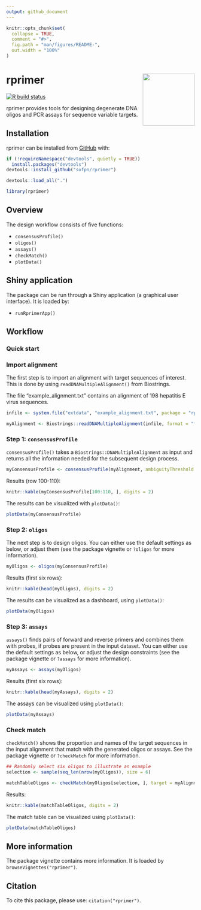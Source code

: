 ```yaml
---
output: github_document
---
```


<!-- README.md is generated from README.Rmd. Please edit that file -->

```r
knitr::opts_chunk$set(
  collapse = TRUE,
  comment = "#>",
  fig.path = "man/figures/README-",
  out.width = "100%"
)
```

# rprimer <img src='man/figures/rprimer.png' align="right" height="139" />

<!-- badges: start -->
[![R build status](https://github.com/sofpn/rprimer/workflows/R-CMD-check/badge.svg)](https://github.com/sofpn/rprimer/actions)
<!-- badges: end -->

rprimer provides tools for designing degenerate DNA oligos and PCR assays for sequence variable targets.

## Installation

rprimer can be installed from [GitHub](https://github.com/) with:

  ``` r
if (!requireNamespace("devtools", quietly = TRUE))
    install.packages("devtools")
devtools::install_github("sofpn/rprimer")
```
``` r
devtools::load_all(".")
```

```r
library(rprimer)
```

## Overview 

The design workflow consists of five functions:

* `consensusProfile()`
* `oligos()` 
* `assays()`
* `checkMatch()`
* `plotData()`

## Shiny application

The package can be run through a Shiny application (a graphical user interface). It is loaded by: 

* `runRprimerApp()` 

## Workflow 

### Quick start 

### Import alignment

The first step is to import an alignment with target sequences of interest. This is done by using `readDNAMultipleAlignment()` from Biostrings.

The file "example_alignment.txt" contains an alignment of 198 hepatitis E virus sequences. 

```r
infile <- system.file("extdata", "example_alignment.txt", package = "rprimer")

myAlignment <- Biostrings::readDNAMultipleAlignment(infile, format = "fasta")
```

### Step 1: `consensusProfile` 

`consensusProfile()` takes a `Biostrings::DNAMultipleAlignment` as input and returns all the information needed for the subsequent design process.

```r
myConsensusProfile <- consensusProfile(myAlignment, ambiguityThreshold = 0.05)
```

Results (row 100-110):

```r
knitr::kable(myConsensusProfile[100:110, ], digits = 2)
```

The results can be visualized with `plotData()`:

```r
plotData(myConsensusProfile)
```

### Step 2: `oligos`

The next step is to design oligos. You can either use the default settings as below, or adjust them (see the package vignette or `?oligos` for more information). 

``` r
myOligos <- oligos(myConsensusProfile)
```

Results (first six rows): 

```r
knitr::kable(head(myOligos), digits = 2)
```

The results can be visualized as a dashboard, using `plotData()`: 

```r
plotData(myOligos)
```

### Step 3: `assays`

`assays()` finds pairs of forward and reverse primers and combines them with probes, if probes are present in the input dataset. You can either use the default settings as below, or adjust the design constraints (see the package vignette or `?assays` for more information).

```r
myAssays <- assays(myOligos)
```

Results (first six rows):

```r
knitr::kable(head(myAssays), digits = 2)
```

The assays can be visualized using `plotData()`: 

```r
plotData(myAssays)
```

### Check match 

`checkMatch()` shows the proportion and names of the target sequences in the input alignment that match with the generated oligos or assays. See the package vignette or `?checkMatch` for more information. 

```r
## Randomly select six oligos to illustrate an example 
selection <- sample(seq_len(nrow(myOligos)), size = 6)

matchTableOligos <- checkMatch(myOligos[selection, ], target = myAlignment)
```

Results:

```r
knitr::kable(matchTableOligos, digits = 2)
```

The match table can be visualized using `plotData()`: 

```r
plotData(matchTableOligos)
```

## More information

The package vignette contains more information. It is loaded by `browseVignettes("rprimer")`.

## Citation

To cite this package, please use: `citation("rprimer")`.
